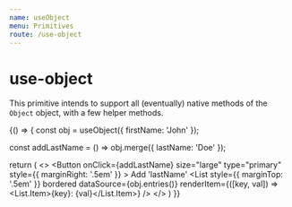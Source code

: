 ```yaml
---
name: useObject
menu: Primitives
route: /use-object
---
```





# use-object

This primitive intends to support all (eventually) native methods of the `Object` object, with a few helper methods.

<Playground>
{() => {
  const obj = useObject({ firstName: 'John' });

  const addLastName = () => obj.merge({ lastName: 'Doe' });

  return (
        <>
            <Button
                onClick={addLastName}
                size="large"
                type="primary"
                style={{ marginRight: '.5em' }}
            >
                Add 'lastName'
            </Button>
            <List
                style={{ marginTop: '.5em' }}
                bordered
                dataSource={obj.entries()}
                renderItem={([key, val]) => <List.Item>{key}: {val}</List.Item>}
            />
        </>
  )
}}
</Playground>
